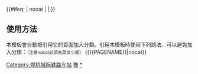 {{鐵道路線|
| 模板名稱 = 鄭許城際鐵路
| 名稱 = [[鄭許城際鐵路|新鄭機場至許昌城際鐵路]]（規劃中）
| 代表色 = #0033c9
| Logo = [[File:China Railways.svg|17px]]
| 背景顏色 = #FFFFFF
| 車站列表 = [[鄭州航空港站|鄭州航空港]] - [[薛站站|薛站]] - [[崔黃莊站|崔黃莊]] - [[新鄭站|新鄭]] - [[官亭站|官亭]] - [[長葛站|長葛]] - [[大黃橋站|大黃橋]] - [[尚集東站|尚集東]] - [[许昌东站|许昌东]]
|註釋=
}}
<includeonly>{{#ifeq: {{{1}}} | nocat | <!--空--> | [[Category:郑机城际铁路车站]] }}</includeonly><noinclude>

==使用方法==
本模板會自動把引用它的頁面加入分類。引用本模板時使用下列語法，可以避免加入分類：<small>（注意nocat必須為英文小寫）</small>
<nowiki>{{{{PAGENAME}}|nocat}}</nowiki>
[[Category:中國鐵路路線模板|豫]]
[[Category:郑机城际铁路车站|*]]
</noinclude>